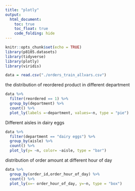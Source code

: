 ```yaml
---
title: "plotly"
output: 
  html_document:
    toc: true
    toc_float: true
    code_folding: hide
---
```


```r
knitr::opts_chunk$set(echo = TRUE)
library(p8105.datasets)
library(tidyverse)
library(plotly)
library(viridis)
```

```r
data = read.csv("./orders_train_allvars.csv")
```

the distribution of reordered product in different department
```r
data %>%
  filter(reordered == 1) %>%
  group_by(department) %>%
  count() %>%
  plot_ly(labels =~department, values=~n, type = "pie")
```


Different aisles in dairy eggs 
```r
data %>%
  filter(department == "dairy eggs") %>%
  group_by(aisle) %>%
  count() %>%
  plot_ly(y= ~n, color= ~aisle, type = "bar")

```
distribution of order amount at different hour of day

```r
data %>%
  group_by(order_id,order_hour_of_day) %>%
  count() %>%
  plot_ly(x=~ order_hour_of_day, y=~n, type = "box")
```






























































































